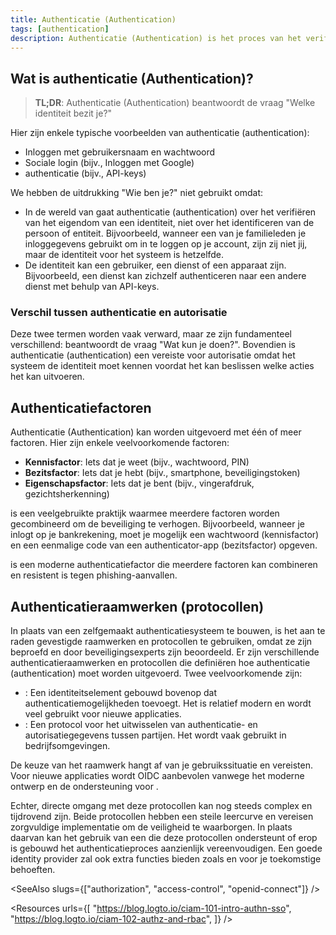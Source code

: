 ```yaml
---
title: Authenticatie (Authentication)
tags: [authentication]
description: Authenticatie (Authentication) is het proces van het verifiëren van de identiteitseigendom (bijv. gebruiker of service). Het is de basis van identiteit en toegangsbeheer (IAM) systemen en is essentieel voor het beveiligen van applicaties en diensten.
---
```


## Wat is authenticatie (Authentication)?

> **TL;DR**: Authenticatie (Authentication) beantwoordt de vraag "Welke identiteit bezit je?"

Hier zijn enkele typische voorbeelden van authenticatie (authentication):

- Inloggen met gebruikersnaam en wachtwoord
- Sociale login (bijv., Inloggen met Google)
- <Ref slug="machine-to-machine" /> authenticatie (bijv., API-keys)

We hebben de uitdrukking "Wie ben je?" niet gebruikt omdat:

- In de wereld van <Ref slug="iam" /> gaat authenticatie (authentication) over het verifiëren van het eigendom van een identiteit, niet over het identificeren van de persoon of entiteit. Bijvoorbeeld, wanneer een van je familieleden je inloggegevens gebruikt om in te loggen op je account, zijn zij niet jij, maar de identiteit voor het systeem is hetzelfde.
- De identiteit kan een gebruiker, een dienst of een apparaat zijn. Bijvoorbeeld, een dienst kan zichzelf authenticeren naar een andere dienst met behulp van API-keys.

### Verschil tussen authenticatie en autorisatie

Deze twee termen worden vaak verward, maar ze zijn fundamenteel verschillend: <Ref slug="authorization" /> beantwoordt de vraag "Wat kun je doen?". Bovendien is authenticatie (authentication) een vereiste voor autorisatie omdat het systeem de identiteit moet kennen voordat het kan beslissen welke acties het kan uitvoeren.

## Authenticatiefactoren

Authenticatie (Authentication) kan worden uitgevoerd met één of meer factoren. Hier zijn enkele veelvoorkomende factoren:

- **Kennisfactor**: Iets dat je weet (bijv., wachtwoord, PIN)
- **Bezitsfactor**: Iets dat je hebt (bijv., smartphone, beveiligingstoken)
- **Eigenschapsfactor**: Iets dat je bent (bijv., vingerafdruk, gezichtsherkenning)

<Ref slug="mfa" /> is een veelgebruikte praktijk waarmee meerdere factoren worden gecombineerd om de beveiliging te verhogen. Bijvoorbeeld, wanneer je inlogt op je bankrekening, moet je mogelijk een wachtwoord (kennisfactor) en een eenmalige code van een authenticator-app (bezitsfactor) opgeven.

<Ref slug="passkey" /> is een moderne authenticatiefactor die meerdere factoren kan combineren en resistent is tegen phishing-aanvallen.

## Authenticatieraamwerken (protocollen)

In plaats van een zelfgemaakt authenticatiesysteem te bouwen, is het aan te raden gevestigde raamwerken en protocollen te gebruiken, omdat ze zijn beproefd en door beveiligingsexperts zijn beoordeeld. Er zijn verschillende authenticatieraamwerken en protocollen die definiëren hoe authenticatie (authentication) moet worden uitgevoerd. Twee veelvoorkomende zijn:

- <Ref slug="openid-connect" />: Een identiteitselement gebouwd bovenop <Ref slug="oauth-2.0" /> dat authenticatiemogelijkheden toevoegt. Het is relatief modern en wordt veel gebruikt voor nieuwe applicaties.
- <Ref slug="saml" />: Een protocol voor het uitwisselen van authenticatie- en autorisatiegegevens tussen partijen. Het wordt vaak gebruikt in bedrijfsomgevingen.

De keuze van het raamwerk hangt af van je gebruikssituatie en vereisten. Voor nieuwe applicaties wordt OIDC aanbevolen vanwege het moderne ontwerp en de ondersteuning voor <Ref slug="jwt" />.

Echter, directe omgang met deze protocollen kan nog steeds complex en tijdrovend zijn. Beide protocollen hebben een steile leercurve en vereisen zorgvuldige implementatie om de veiligheid te waarborgen. In plaats daarvan kan het gebruik van een <Ref slug="identity-provider" /> die deze protocollen ondersteunt of erop is gebouwd het authenticatieproces aanzienlijk vereenvoudigen. Een goede identity provider zal ook extra functies bieden zoals <Ref slug="mfa" /> en <Ref slug="single-sign-on" /> voor je toekomstige behoeften.

<SeeAlso slugs={["authorization", "access-control", "openid-connect"]} />

<Resources
  urls={[
    "https://blog.logto.io/ciam-101-intro-authn-sso",
    "https://blog.logto.io/ciam-102-authz-and-rbac",
  ]}
/>
